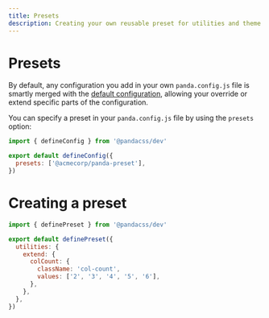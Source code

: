 ```yaml
---
title: Presets
description: Creating your own reusable preset for utilities and theme
---
```


# Presets


By default, any configuration you add in your own `panda.config.js` file is smartly merged with the
[default configuration](#), allowing your override or extend specific parts of the configuration.

You can specify a preset in your `panda.config.js` file by using the `presets` option:

```js
import { defineConfig } from '@pandacss/dev'

export default defineConfig({
  presets: ['@acmecorp/panda-preset'],
})
```

# Creating a preset

```js
import { definePreset } from '@pandacss/dev'

export default definePreset({
  utilities: {
    extend: {
      colCount: {
        className: 'col-count',
        values: ['2', '3', '4', '5', '6'],
      },
    },
  },
})
```
